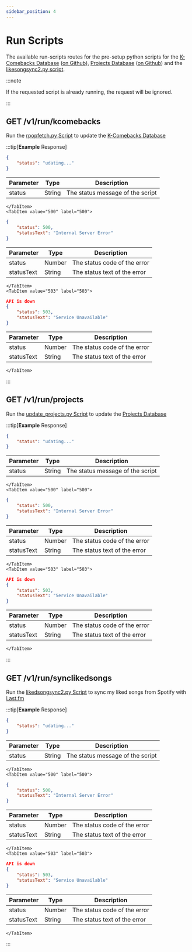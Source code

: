 ```yaml
---
sidebar_position: 4
---
```



# Run Scripts
The available run-scripts routes for the pre-setup python scripts for the [K-Comebacks Database](./k-comebacks-database) ([on Github](https://github.com/JonasunderscoreJones/turbo-octo-potato/blob/main/rpopfetch.py)), [Projects Database](./projects-database) ([on Github](https://github.com/JonasunderscoreJones/turbo-octo-potato/blob/main/update_projects.py)) and the [likesongsync2.py script](https://github.com/JonasunderscoreJones/turbo-octo-potato/blob/main/likedsongsync2.py]). 

:::note

If the requested script is already running, the request will be ignored.

:::

## GET /v1/run/kcomebacks

Run the [rpopfetch.py Script](https://github.com/JonasunderscoreJones/turbo-octo-potato/blob/main/rpopfetch.py) to update the [K-Comebacks Database](./k-comebacks-database)

:::tip[**Example** Response]
<Tabs>
    <TabItem value="200" label="200">
```json
{
    "status": "udating..."
}
```
| Parameter  | Type   | Description                      |
| ---------- | ------ | -------------------------------- |
| status     | String | The status message of the script |
    </TabItem>
    <TabItem value="500" label="500">
```json
{
    "status": 500,
    "statusText": "Internal Server Error"
}
```
| Parameter  | Type   | Description                  |
| ---------- | ------ | ---------------------------- |
| status     | Number | The status code of the error |
| statusText | String | The status text of the error |
    </TabItem>
    <TabItem value="503" label="503">
```json
API is down
{
    "status": 503,
    "statusText": "Service Unavailable"
}
```
| Parameter  | Type   | Description                  |
| ---------- | ------ | ---------------------------- |
| status     | Number | The status code of the error |
| statusText | String | The status text of the error |
    </TabItem>
</Tabs>
:::

## GET /v1/run/projects

Run the [update_projects.py Script](https://github.com/JonasunderscoreJones/turbo-octo-potato/blob/main/update_projects.py) to update the [Projects Database](./projects-database)

:::tip[**Example** Response]
<Tabs>
    <TabItem value="200" label="200">
```json
{
    "status": "udating..."
}
```
| Parameter  | Type   | Description                      |
| ---------- | ------ | -------------------------------- |
| status     | String | The status message of the script |
    </TabItem>
    <TabItem value="500" label="500">
```json
{
    "status": 500,
    "statusText": "Internal Server Error"
}
```
| Parameter  | Type   | Description                  |
| ---------- | ------ | ---------------------------- |
| status     | Number | The status code of the error |
| statusText | String | The status text of the error |
    </TabItem>
    <TabItem value="503" label="503">
```json
API is down
{
    "status": 503,
    "statusText": "Service Unavailable"
}
```
| Parameter  | Type   | Description                  |
| ---------- | ------ | ---------------------------- |
| status     | Number | The status code of the error |
| statusText | String | The status text of the error |
    </TabItem>
</Tabs>
:::

## GET /v1/run/synclikedsongs

Run the [likedsongsync2.py Script](https://github.com/JonasunderscoreJones/turbo-octo-potato/blob/main/likedsongsync2.py) to sync my liked songs from Spotify with [Last.fm](https://fm.jonasjones.dev)

:::tip[**Example** Response]
<Tabs>
    <TabItem value="200" label="200">
```json
{
    "status": "udating..."
}
```
| Parameter  | Type   | Description                      |
| ---------- | ------ | -------------------------------- |
| status     | String | The status message of the script |
    </TabItem>
    <TabItem value="500" label="500">
```json
{
    "status": 500,
    "statusText": "Internal Server Error"
}
```
| Parameter  | Type   | Description                  |
| ---------- | ------ | ---------------------------- |
| status     | Number | The status code of the error |
| statusText | String | The status text of the error |
    </TabItem>
    <TabItem value="503" label="503">
```json
API is down
{
    "status": 503,
    "statusText": "Service Unavailable"
}
```
| Parameter  | Type   | Description                  |
| ---------- | ------ | ---------------------------- |
| status     | Number | The status code of the error |
| statusText | String | The status text of the error |
    </TabItem>
</Tabs>
:::